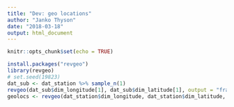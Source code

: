 ```yaml
---
title: "Dev: geo locations"
author: "Janko Thyson"
date: "2018-03-18"
output: html_document
---
```


```r
knitr::opts_chunk$set(echo = TRUE)
```

```r
install.packages("revgeo")
library(revgeo)
# set.seed(19823)
dat_sub <- dat_station %>% sample_n(1)
revgeo(dat_sub$dim_longitude[1], dat_sub$dim_latitude[1], output = "frame")
geolocs <- revgeo(dat_station$dim_longitude, dat_station$dim_latitude, output = "frame")
```

